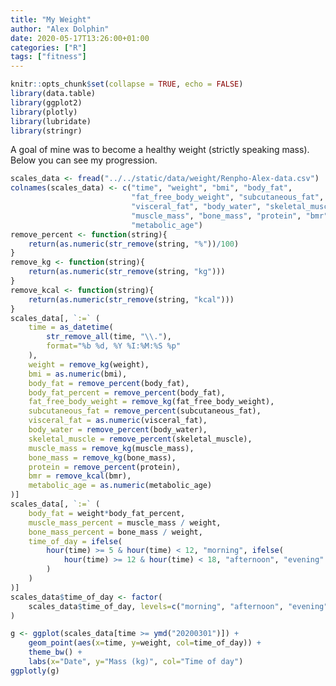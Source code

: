 ```yaml
---
title: "My Weight"
author: "Alex Dolphin"
date: 2020-05-17T13:26:00+01:00
categories: ["R"]
tags: ["fitness"]
---
```


```r
knitr::opts_chunk$set(collapse = TRUE, echo = FALSE)
library(data.table)
library(ggplot2)
library(plotly)
library(lubridate)
library(stringr)
```

A goal of mine was to become a healthy weight (strictly speaking mass).
Below you can see my progression.

```r
scales_data <- fread("../../static/data/weight/Renpho-Alex-data.csv")
colnames(scales_data) <- c("time", "weight", "bmi", "body_fat",
                           "fat_free_body_weight", "subcutaneous_fat",
                           "visceral_fat", "body_water", "skeletal_muscle",
                           "muscle_mass", "bone_mass", "protein", "bmr",
                           "metabolic_age")
remove_percent <- function(string){
    return(as.numeric(str_remove(string, "%"))/100)
}
remove_kg <- function(string){
    return(as.numeric(str_remove(string, "kg")))
}
remove_kcal <- function(string){
    return(as.numeric(str_remove(string, "kcal")))
}
scales_data[, `:=` (
    time = as_datetime(
        str_remove_all(time, "\\."),
        format="%b %d, %Y %I:%M:%S %p"
    ),
    weight = remove_kg(weight),
    bmi = as.numeric(bmi),
    body_fat = remove_percent(body_fat),
    body_fat_percent = remove_percent(body_fat),
    fat_free_body_weight = remove_kg(fat_free_body_weight),
    subcutaneous_fat = remove_percent(subcutaneous_fat),
    visceral_fat = as.numeric(visceral_fat),
    body_water = remove_percent(body_water),
    skeletal_muscle = remove_percent(skeletal_muscle),
    muscle_mass = remove_kg(muscle_mass),
    bone_mass = remove_kg(bone_mass),
    protein = remove_percent(protein),
    bmr = remove_kcal(bmr),
    metabolic_age = as.numeric(metabolic_age)
)]
scales_data[, `:=` (
    body_fat = weight*body_fat_percent,
    muscle_mass_percent = muscle_mass / weight,
    bone_mass_percent = bone_mass / weight,
    time_of_day = ifelse(
        hour(time) >= 5 & hour(time) < 12, "morning", ifelse(
            hour(time) >= 12 & hour(time) < 18, "afternoon", "evening"
        )
    )
)]
scales_data$time_of_day <- factor(
    scales_data$time_of_day, levels=c("morning", "afternoon", "evening")
)

g <- ggplot(scales_data[time >= ymd("20200301")]) +
    geom_point(aes(x=time, y=weight, col=time_of_day)) +
    theme_bw() +
    labs(x="Date", y="Mass (kg)", col="Time of day")
ggplotly(g)
```

